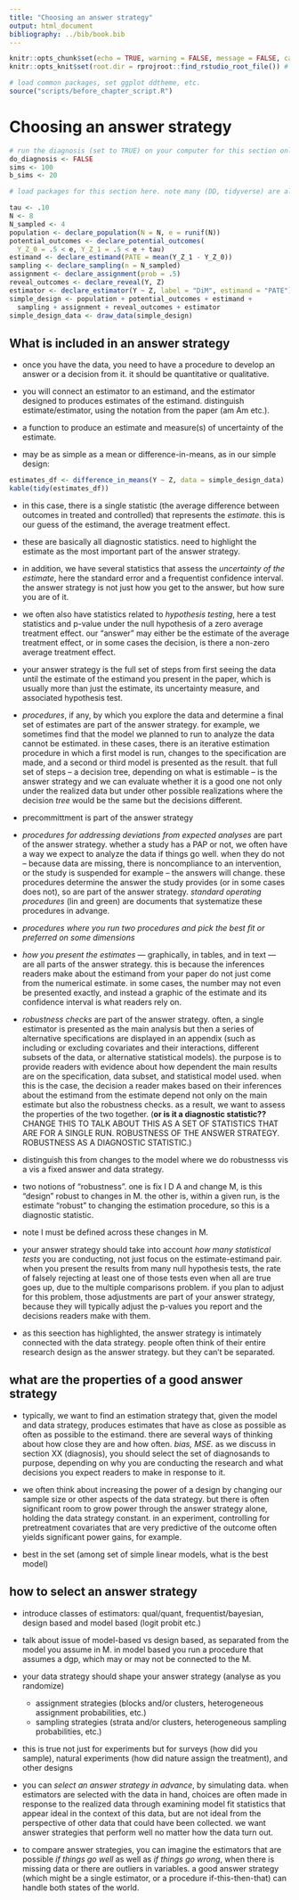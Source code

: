 ```yaml
---
title: "Choosing an answer strategy"
output: html_document
bibliography: ../bib/book.bib 
---
```


<!-- note do_bookdown is set in index.rmd, so we know if you're running just this .Rmd or compiling the book-->
```r
knitr::opts_chunk$set(echo = TRUE, warning = FALSE, message = FALSE, cache = FALSE)
knitr::opts_knit$set(root.dir = rprojroot::find_rstudio_root_file()) # files are all relative to RStudio project home
```

```r
# load common packages, set ggplot ddtheme, etc.
source("scripts/before_chapter_script.R")
```

<!-- start post here, do not edit above -->

# Choosing an answer strategy

<!-- make sure to rename the section title below -->

```r
# run the diagnosis (set to TRUE) on your computer for this section only before pushing to Github. no diagnosis will ever take place on github.
do_diagnosis <- FALSE
sims <- 100
b_sims <- 20
```

```r
# load packages for this section here. note many (DD, tidyverse) are already available, see scripts/package-list.R
```

```r
tau <- .10
N <- 8
N_sampled <- 4
population <- declare_population(N = N, e = runif(N)) 
potential_outcomes <- declare_potential_outcomes(
  Y_Z_0 = .5 < e, Y_Z_1 = .5 < e + tau)
estimand <- declare_estimand(PATE = mean(Y_Z_1 - Y_Z_0))
sampling <- declare_sampling(n = N_sampled)
assignment <- declare_assignment(prob = .5)
reveal_outcomes <- declare_reveal(Y, Z)
estimator <- declare_estimator(Y ~ Z, label = "DiM", estimand = "PATE")
simple_design <- population + potential_outcomes + estimand + 
  sampling + assignment + reveal_outcomes + estimator
simple_design_data <- draw_data(simple_design)
```

## What is included in an answer strategy

- once you have the data, you need to have a procedure to develop an answer or a decision from it. it should be quantitative or qualitative. 

- you will connect an estimator to an estimand, and the estimator designed to produces estimates of the estimand. distinguish estimate/estimator, using the notation from the paper (am Am etc.).

- a function to produce an estimate and measure(s) of uncertainty of the estimate.

- may be as simple as a mean or difference-in-means, as in our simple design:

```r
estimates_df <- difference_in_means(Y ~ Z, data = simple_design_data)
kable(tidy(estimates_df))
```

- in this case, there is a single statistic (the average difference between outcomes in treated and controlled) that represents the *estimate*. this is our guess of the estimand, the average treatment effect. 

- these are basically all diagnostic statistics. need to highlight the estimate as the most important part of the answer strategy. 

- in addition, we have several statistics that assess the *uncertainty of the estimate*, here the standard error and a frequentist confidence interval. the answer strategy is not just how you get to the answer, but how sure you are of it. 

- we often also have statistics related to *hypothesis testing*, here a test statistics and p-value under the null hypothesis of a zero average treatment effect. our "answer" may either be the estimate of the average treatment effect, or in some cases the decision, is there a non-zero average treatment effect. 

- your answer strategy is the full set of steps from first seeing the data until the estimate of the estimand you present in the paper, which is usually more than just the estimate, its uncertainty measure, and associated hypothesis test. 

- *procedures*, if any, by which you explore the data and determine a final set of estimates are part of the answer strategy. for example, we sometimes find that the model we planned to run to analyze the data cannot be estimated. in these cases, there is an iterative estimation procedure in which a first model is run, changes to the specification are made, and a second or third model is presented as the result. that full set of steps -- a decision tree, depending on what is estimable -- is the answer strategy and we can evaluate whether it is a good one not only under the realized data but under other possible realizations where the decision *tree* would be the same but the decisions different.

- precommittment is part of the answer strategy

- *procedures for addressing deviations from expected analyses* are part of the answer strategy. whether a study has a PAP or not, we often have a way we expect to analyze the data if things go well. when they do not -- because data are missing, there is noncompliance to an intervention, or the study is suspended for example -- the answers will change. these procedures determine the answer the study provides (or in some cases does not), so are part of the answer strategy. *standard operating procedures* (lin and green) are documents that systematize these procedures in advange.

- *procedures where you run two procedures and pick the best fit or preferred on some dimensions* 

- *how you present the estimates* --- graphically, in tables, and in text --- are all parts of the answer strategy. this is because the inferences readers make about the estimand from your paper do not just come from the numerical estimate. in some cases, the number may not even be presented exactly, and instead a graphic of the estimate and its confidence interval is what readers rely on.

- *robustness checks* are part of the answer strategy. often, a single estimator is presented as the main analysis but then a series of alternative specifications are displayed in an appendix (such as including or excluding covariates and their interactions, different subsets of the data, or alternative statistical models). the purpose is to provide readers with evidence about how dependent the main results are on the specification, data subset, and statistical model used. when this is the case, the decision a reader makes based on their inferences about the estimand from the estimate depend not only on the main estimate but also the robustness checks. as a result, we want to assess the properties of the two together. (**or is it a diagnostic statistic??** CHANGE THIS TO TALK ABOUT THIS AS A SET OF STATISTICS THAT ARE FOR A SINGLE RUN. ROBUSTNESS OF THE ANSWER STRATEGY. ROBUSTNESS AS A DIAGNOSTIC STATISTIC.)
- distinguish this from changes to the model where we do robustnesss vis a vis a fixed answer and data strategy. 
- two notions of "robustness". one is fix I D A and change M, is this "design" robust to changes in M. the other is, within a given run, is the estimate "robust" to changing the estimation procedure, so this is a diagnostic statistic.
- note I must be defined across these changes in M.

- your answer strategy should take into account *how many statistical tests* you are conducting, not just focus on the estimate-estimand pair. when you present the results from many null hypothesis  tests, the rate of falsely rejecting at least one of those tests even when all are true goes up, due to the multiple comparisons problem. if you plan to adjust for this problem, those adjustments are part of your answer strategy, because they will typically adjust the p-values you report and the decisions readers make with them.

- as this seection has highlighted, the answer strategy is intimately connected with the data strategy. people often think of their entire research design as the answer strategy. but they can't be separated.

## what are the properties of a good answer strategy

- typically, we want to find an estimation strategy that, given the model and data strategy, produces estimates that have as close as possible as often as possible to the estimand. there are several ways of thinking about how close they are and how often. *bias, MSE.* as we discuss in section XX (diagnosis), you should select the set of diagnosands to purpose, depending on why you are conducting the research and what decisions you expect readers to make in response to it.

- we often think about increasing the power of a design by changing our sample size or other aspects of the data strategy. but there is often significant room to grow power through the answer strategy alone, holding the data strategy constant. in an experiment, controlling for pretreatment covariates that are very predictive of the outcome often yields significant power gains, for example. 

- best in the set (among set of simple linear models, what is the best model)

## how to select an answer strategy

- introduce classes of estimators: qual/quant, frequentist/bayesian, design based and model based (logit probit etc.)

- talk about issue of model-based vs design based, as separated from the model you assume in M. in model based you run a procedure that assumes a dgp, which may or may not be connected to the M.

- your data strategy should shape your answer strategy (analyse as you randomize)
  - assignment strategies (blocks and/or clusters, heterogeneous assignment probabilities, etc.)
  - sampling strategies (strata and/or clusters, heterogeneous sampling probabilities, etc.)
  
- this is true not just for experiments but for surveys (how did you sample), natural experiments (how did nature assign the treatment), and other designs

- you can *select an answer strategy in advance*, by simulating data. when estimators are selected with the data in hand, choices are often made in response to the realized data through examining model fit statistics that appear ideal in the context of this data, but are not ideal from the perspective of other data that could have been collected. we want answer strategies that perform well no matter how the data turn out. 

- to compare answer strategies, you can imagine the estimators that are possible *if things go well* as well as *if things go wrong*, when there is missing data or there are outliers in variables. a good answer strategy (which might be a single estimator, or a procedure if-this-then-that) can handle both states of the world. 
